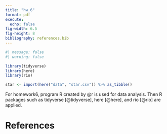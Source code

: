 ```yaml
---
title: "hw_6"
format: pdf
execute: 
  echo: false
fig-width: 6.5
fig-height: 8
bibliography: references.bib
---
```


```r
#| message: false
#| warning: false

library(tidyverse)
library(here)
library(rio)

star <- import(here("data", "star.csv")) %>% as_tibble()
```

For homework6, program R created by @r is used for data analysis. Then R packages such as tidyverse [@tidyverse], here [@here], and rio [@rio] are applied.

\newpage
# References